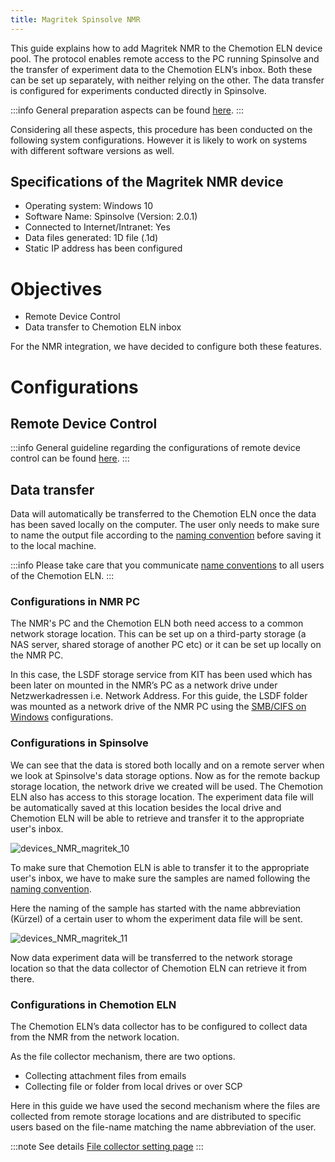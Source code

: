 ```yaml
---
title: Magritek Spinsolve NMR
---
```


This guide explains how to add Magritek NMR to the Chemotion ELN device pool. The protocol enables remote access to the
PC running Spinsolve and the transfer of experiment data to the Chemotion ELN’s inbox. Both these can be set up
separately, with neither relying on the other. The data transfer is configured for experiments conducted directly in
Spinsolve.

:::info
General preparation aspects can be found [here](../../devices#general-preparation-aspects).
:::

Considering all these aspects, this procedure has been conducted on the following system configurations. However it is
likely to work on systems with different software versions as well.

## Specifications of the Magritek NMR device

- Operating system: Windows 10
- Software Name: Spinsolve (Version: 2.0.1)
- Connected to Internet/Intranet: Yes
- Data files generated: 1D file (.1d)
- Static IP address has been configured

# Objectives

- Remote Device Control
- Data transfer to Chemotion ELN inbox

For the NMR integration, we have decided to configure both these features.

# Configurations

## Remote Device Control

:::info
General guideline regarding the configurations of remote device control can be found [here](../configurations/remote_control).
:::

## Data transfer

Data will automatically be transferred to the Chemotion ELN once the data has been saved locally on the computer. The
user only needs to make sure to name the output file according to the [naming convention](../../devices#name-conventions)
before saving it to the local machine.

:::info
Please take care that you communicate [name conventions](../../devices#name-conventions) to all users of the Chemotion ELN.
:::

### Configurations in NMR PC

The NMR's PC and the Chemotion ELN both need access to a common network storage location. This can be set up on a
third-party storage (a NAS server, shared storage of another PC etc) or it can be set up locally on the NMR PC.

In this case, the LSDF storage service from KIT has been used which has been later on mounted in the NMR’s PC as a
network drive under Netzwerkadressen i.e. Network Address. For this guide, the LSDF folder was mounted as a network
drive of the NMR PC using the [SMB/CIFS on Windows](https://wiki.scc.kit.edu/lsdf/index.php/LSDF_Online_Storage:_SMB_/_CIFS#Using_SMB.2FCIFS_on_Windows)
configurations.

### Configurations in Spinsolve

We can see that the data is stored both locally and on a remote server when we look at Spinsolve's data storage options.
Now as for the remote backup storage location, the network drive we created will be used. The Chemotion ELN also has
access to this storage location. The experiment data file will be automatically saved at this location besides the local
drive and Chemotion ELN will be able to retrieve and transfer it to the appropriate user's inbox.

![devices_NMR_magritek_10](/img/nmr_magritek/devices_nmr_magritek_10.png)

To make sure that Chemotion ELN is able to transfer it to the appropriate user's inbox, we have to make sure the samples are named following the [naming convention](../../devices#name-conventions).

Here the naming of the sample has started with the name abbreviation (Kürzel) of a certain user to whom the experiment data file will be sent.

![devices_NMR_magritek_11](/img/nmr_magritek/devices_nmr_magritek_11.png)

Now data experiment data will be transferred to the network storage location so that the data collector of Chemotion ELN can retrieve it from there.

### Configurations in Chemotion ELN

The Chemotion ELN’s data collector has to be configured to collect data from the NMR from the network location.

As the file collector mechanism, there are two options.

- Collecting attachment files from emails
- Collecting file or folder from local drives or over SCP

Here in this guide we have used the second mechanism where the files are collected from remote storage locations and are
distributed to specific users based on the file-name matching the name abbreviation of the user.

:::note See details
[File collector setting page](../../install_configure/configuration#file-collection)
:::
